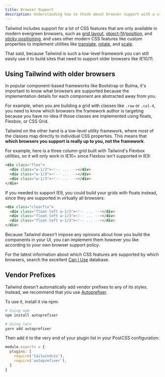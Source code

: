 ```yaml
---
title: Browser Support
description: Understanding how to think about browser support with a utility-first framework.
---
```


Tailwind includes support for a lot of CSS features that are only available in modern evergreen browsers, such as [grid layout](/docs/grid-template-columns), [object-fit](/docs/object-fit)/[position](/docs/object-position), and [sticky positioning](https://tailwindcss.com/docs/position/#sticky), and uses other modern CSS features like custom properties to implement utilities like [translate](/docs/translate), [rotate](/docs/rotate), and [scale](/docs/scale).

That said, because Tailwind is such a low-level framework you can still easily use it to build sites that need to support older browsers like IE10/11.

## Using Tailwind with older browsers

In popular component-based frameworks like Bootstrap or Bulma, it's important to know what browsers are supported because the implementation details for each component are abstracted away from you.

For example, when you are building a grid with classes like `.row` or `.col-4`, you need to know which browsers the framework author is targeting because you have no idea if those classes are implemented using floats, Flexbox, or CSS Grid.

Tailwind on the other hand is a low-level utility framework, where most of the classes map directly to individual CSS properties. This means that **which browsers you support is really up to you, not the framework**.

For example, here is a three column grid built with Tailwind's Flexbox utilities, so it will only work in IE10+ since Flexbox isn't supported in IE9:

```html
<div class="flex">
  <div class="w-1/3"><!-- ... --></div>
  <div class="w-1/3"><!-- ... --></div>
  <div class="w-1/3"><!-- ... --></div>
</div>
```

If you needed to support IE9, you could build your grids with floats instead, since they are supported in virtually all browsers:

```html
<div class="clearfix">
  <div class="float-left w-1/3"><!-- ... --></div>
  <div class="float-left w-1/3"><!-- ... --></div>
  <div class="float-left w-1/3"><!-- ... --></div>
</div>
```

Because Tailwind doesn't impose any opinions about *how* you build the components in your UI, you can implement them however you like according to your own browser support policy.

For the latest information about which CSS features are supported by which browsers, search the excellent [Can I Use](https://caniuse.com/) database.

## Vendor Prefixes

Tailwind doesn't automatically add vendor prefixes to any of its styles. Instead, we recommend that you use [Autoprefixer](https://github.com/postcss/autoprefixer).

To use it, install it via npm:

```bash
# Using npm
npm install autoprefixer

# Using Yarn
yarn add autoprefixer
```

Then add it to the very end of your plugin list in your PostCSS configuration:

```js
module.exports = {
  plugins: [
    require('tailwindcss'),
    require('autoprefixer'),
  ]
}
```
